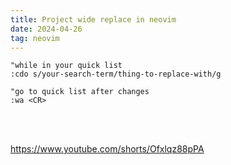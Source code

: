```yaml
---
title: Project wide replace in neovim
date: 2024-04-26
tag: neovim
---
```


```vim:title=how-to-find-and-replace-in-vim
"while in your quick list
:cdo s/your-search-term/thing-to-replace-with/g

"go to quick list after changes
:wa <CR>
```

<br />
<br />

https://www.youtube.com/shorts/Ofxlqz88pPA
